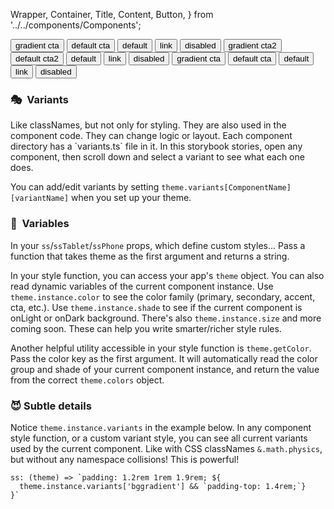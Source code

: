   Wrapper,
  Container,
  Title,
  Content,
  Button,
} from '../../components/Components';

<Meta title="core/Variables" id="about-10" />

<AppProvider>
<Wrapper>

<Container variant="bgcolor">
  <Title color="cta">on light:</Title>
  <Content>
    <Button variant="bggradient" color="cta">
      gradient cta
    </Button>
    <Button color="cta">default cta</Button>
    <Button>default</Button>
    <Button variant="link" color="cta">
      link
    </Button>
    <Button variant="disabled" color="cta">
      disabled
    </Button>
  </Content>
</Container>

<Container variant="bggradient" color="cta">
  <Title color="cta2">on gradient:</Title>
  <Content>
    <Button variant="bggradient" color="cta2">
      gradient cta2
    </Button>
    <Button color="cta2">default cta2</Button>
    <Button>default</Button>
    <Button variant="link" color="cta2">
      link
    </Button>
    <Button variant="disabled" color="cta2">
      disabled
    </Button>
  </Content>
</Container>

<Container variant="bgcolor" onDark>
  <Title onDark>on dark:</Title>
  <Content>
    <Button variant="bggradient" color="cta">
      gradient cta
    </Button>
    <Button color="cta">default cta</Button>
    <Button>default</Button>
    <Button variant="link" color="cta">
      link
    </Button>
    <Button variant="disabled" color="cta">
      disabled
    </Button>
  </Content>
</Container>

<h3 className="gold">🎭 &nbsp;Variants</h3>
Like classNames, but not only for styling. They are also used in the component code.
They can change logic or layout. Each component directory has a `variants.ts` file
in it. In this storybook stories, open any component, then scroll down and select
a variant to see what each one does.

You can add/edit variants by setting `theme.variants[ComponentName][variantName]` when you set up your theme.

<h3 className="gold">💅 &nbsp;Variables</h3>

In your `ss`/`ssTablet`/`ssPhone` props, which define custom styles... Pass a function that takes theme as the first argument and returns a string.

In your style function, you can access your app's `theme` object. You can also read dynamic variables of the current component instance. Use `theme.instance.color` to see the color family (primary, secondary, accent, cta, etc.). Use `theme.instance.shade` to see if the current component is onLight or onDark background. There's also `theme.instance.size` and more coming soon. These can help you write smarter/richer style rules.

Another helpful utility accessible in your style function is `theme.getColor`. Pass the color key as the first argument. It will automatically read the color group and shade of your current component instance, and return the value from the correct `theme.colors` object.

<h3 className="gold">😈 Subtle details</h3>

Notice `theme.instance.variants` in the example below. In any component style function, or a custom variant style, you can see all current variants used by the current component. Like with CSS classNames `&.math.physics`, but without any namespace collisions! This is powerful!

```
ss: (theme) => `padding: 1.2rem 1rem 1.9rem; ${
  theme.instance.variants['bggradient'] && `padding-top: 1.4rem;`}
}`
```

</Wrapper>
</AppProvider>

